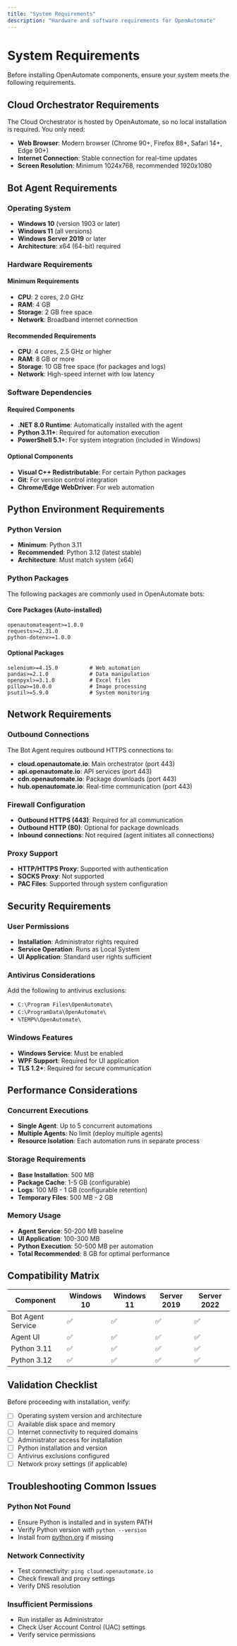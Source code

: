 ```yaml
---
title: "System Requirements"
description: "Hardware and software requirements for OpenAutomate"
---
```


# System Requirements

Before installing OpenAutomate components, ensure your system meets the following requirements.

## Cloud Orchestrator Requirements

The Cloud Orchestrator is hosted by OpenAutomate, so no local installation is required. You only need:

- **Web Browser**: Modern browser (Chrome 90+, Firefox 88+, Safari 14+, Edge 90+)
- **Internet Connection**: Stable connection for real-time updates
- **Screen Resolution**: Minimum 1024x768, recommended 1920x1080

## Bot Agent Requirements

### Operating System
- **Windows 10** (version 1903 or later)
- **Windows 11** (all versions)
- **Windows Server 2019** or later
- **Architecture**: x64 (64-bit) required

### Hardware Requirements

#### Minimum Requirements
- **CPU**: 2 cores, 2.0 GHz
- **RAM**: 4 GB
- **Storage**: 2 GB free space
- **Network**: Broadband internet connection

#### Recommended Requirements
- **CPU**: 4 cores, 2.5 GHz or higher
- **RAM**: 8 GB or more
- **Storage**: 10 GB free space (for packages and logs)
- **Network**: High-speed internet with low latency

### Software Dependencies

#### Required Components
- **.NET 8.0 Runtime**: Automatically installed with the agent
- **Python 3.11+**: Required for automation execution
- **PowerShell 5.1+**: For system integration (included in Windows)

#### Optional Components
- **Visual C++ Redistributable**: For certain Python packages
- **Git**: For version control integration
- **Chrome/Edge WebDriver**: For web automation

## Python Environment Requirements

### Python Version
- **Minimum**: Python 3.11
- **Recommended**: Python 3.12 (latest stable)
- **Architecture**: Must match system (x64)

### Python Packages
The following packages are commonly used in OpenAutomate bots:

#### Core Packages (Auto-installed)
```
openautomateagent>=1.0.0
requests>=2.31.0
python-dotenv>=1.0.0
```

#### Optional Packages
```
selenium>=4.15.0          # Web automation
pandas>=2.1.0             # Data manipulation
openpyxl>=3.1.0           # Excel files
pillow>=10.0.0            # Image processing
psutil>=5.9.0             # System monitoring
```

## Network Requirements

### Outbound Connections
The Bot Agent requires outbound HTTPS connections to:

- **cloud.openautomate.io**: Main orchestrator (port 443)
- **api.openautomate.io**: API services (port 443)
- **cdn.openautomate.io**: Package downloads (port 443)
- **hub.openautomate.io**: Real-time communication (port 443)

### Firewall Configuration
- **Outbound HTTPS (443)**: Required for all communication
- **Outbound HTTP (80)**: Optional for package downloads
- **Inbound connections**: Not required (agent initiates all connections)

### Proxy Support
- **HTTP/HTTPS Proxy**: Supported with authentication
- **SOCKS Proxy**: Not supported
- **PAC Files**: Supported through system configuration

## Security Requirements

### User Permissions
- **Installation**: Administrator rights required
- **Service Operation**: Runs as Local System
- **UI Application**: Standard user rights sufficient

### Antivirus Considerations
Add the following to antivirus exclusions:
- `C:\Program Files\OpenAutomate\`
- `C:\ProgramData\OpenAutomate\`
- `%TEMP%\OpenAutomate\`

### Windows Features
- **Windows Service**: Must be enabled
- **WPF Support**: Required for UI application
- **TLS 1.2+**: Required for secure communication

## Performance Considerations

### Concurrent Executions
- **Single Agent**: Up to 5 concurrent automations
- **Multiple Agents**: No limit (deploy multiple agents)
- **Resource Isolation**: Each automation runs in separate process

### Storage Requirements
- **Base Installation**: 500 MB
- **Package Cache**: 1-5 GB (configurable)
- **Logs**: 100 MB - 1 GB (configurable retention)
- **Temporary Files**: 500 MB - 2 GB

### Memory Usage
- **Agent Service**: 50-200 MB baseline
- **UI Application**: 100-300 MB
- **Python Execution**: 50-500 MB per automation
- **Total Recommended**: 8 GB for optimal performance

## Compatibility Matrix

| Component | Windows 10 | Windows 11 | Server 2019 | Server 2022 |
|-----------|------------|------------|-------------|-------------|
| Bot Agent Service | ✅ | ✅ | ✅ | ✅ |
| Agent UI | ✅ | ✅ | ✅ | ✅ |
| Python 3.11 | ✅ | ✅ | ✅ | ✅ |
| Python 3.12 | ✅ | ✅ | ✅ | ✅ |

## Validation Checklist

Before proceeding with installation, verify:

- [ ] Operating system version and architecture
- [ ] Available disk space and memory
- [ ] Internet connectivity to required domains
- [ ] Administrator access for installation
- [ ] Python installation and version
- [ ] Antivirus exclusions configured
- [ ] Network proxy settings (if applicable)

## Troubleshooting Common Issues

### Python Not Found
- Ensure Python is installed and in system PATH
- Verify Python version with `python --version`
- Install from [python.org](https://python.org) if missing

### Network Connectivity
- Test connectivity: `ping cloud.openautomate.io`
- Check firewall and proxy settings
- Verify DNS resolution

### Insufficient Permissions
- Run installer as Administrator
- Check User Account Control (UAC) settings
- Verify service permissions
